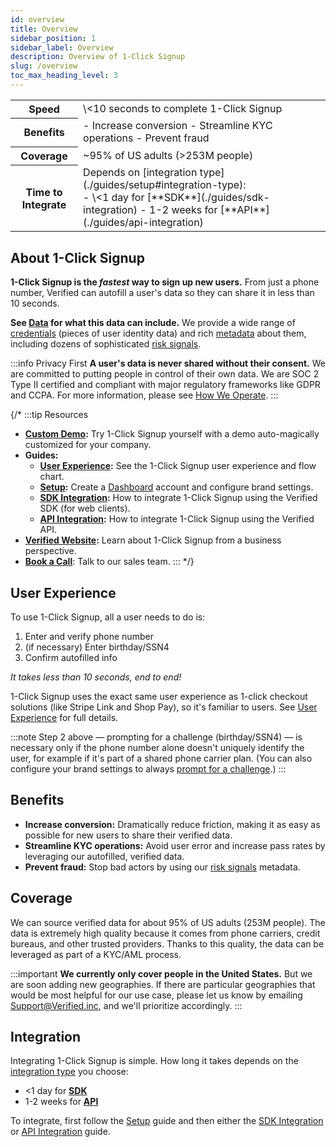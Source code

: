 ```yaml
---
id: overview
title: Overview
sidebar_position: 1
sidebar_label: Overview
description: Overview of 1-Click Signup
slug: /overview
toc_max_heading_level: 3
---
```




<table>
    <tr>
        <th>Speed</th>
        <td>\<10 seconds to complete 1-Click Signup</td>
    </tr>
    <tr>
        <th>Benefits</th>
        <td>
            - Increase conversion
            - Streamline KYC operations
            - Prevent fraud
        </td>
    </tr>
    <tr>
        <th>Coverage</th>
        <td>~95% of US adults (>253M people)</td>
    </tr>
    <tr>
        <th>Time to Integrate</th>
        <td>
            <div class="small-margin-bottom">Depends on [integration type](./guides/setup#integration-type):</div>
            - \<1 day for [**SDK**](./guides/sdk-integration)
            - 1-2 weeks for [**API**](./guides/api-integration)
        </td>
    </tr>
</table>


## About 1-Click Signup

**1-Click Signup is the _fastest_ way to sign up new users.** From just a phone number, Verified can autofill a user's data so they can share it in less than 10 seconds.

**See [Data](./data) for what this data can include.** We provide a wide range of [credentials](./data/outputs/credentials) (pieces of user identity data) and rich [metadata](./data/outputs/metadata) about them, including dozens of sophisticated [risk signals](./data/outputs/metadata#risk-signals).

:::info Privacy First
**A user's data is never shared without their consent.** We are committed to putting people in control of their own data. We are SOC 2 Type II certified and compliant with major regulatory frameworks like GDPR and CCPA. For more information, please see [How We Operate](https://www.verified.inc/how-we-operate).
:::


{/* :::tip Resources
- **[Custom Demo](https://1-click.demo.verified.inc):** Try 1-Click Signup yourself with a demo auto-magically customized for your company.
- **Guides:**
    - **[User Experience](./guides/setup):** See the 1-Click Signup user experience and flow chart.
    - **[Setup](./guides/setup):** Create a [Dashboard](https://dashboard.verified.inc) account and configure brand settings.
    - **[SDK Integration](./guides/sdk-integration):** How to integrate 1-Click Signup using the Verified SDK (for web clients).
    - **[API Integration](./guides/api-integration):** How to integrate 1-Click Signup using the Verified API.
- **[Verified Website](https://verified.inc):** Learn about 1-Click Signup from a business perspective.
- **[Book a Call](https://calendly.com/verified-inc/intro-with-verified?text_color=000000&primary_color=0dbc3d)**: Talk to our sales team.
::: */}


## User Experience

To use 1-Click Signup, all a user needs to do is:
1. Enter and verify phone number
2. (if necessary) Enter birthday/SSN4
3. Confirm autofilled info

_It takes less than 10 seconds, end to end!_ 

1-Click Signup uses the exact same user experience as 1-click checkout solutions (like Stripe Link and Shop Pay), so it's familiar to users. See [User Experience](./guides/user-experience) for full details.

:::note
Step 2 above — prompting for a challenge (birthday/SSN4) — is necessary only if the phone number alone doesn't uniquely identify the user, for example if it's part of a shared phone carrier plan. (You can also configure your brand settings to always [prompt for a challenge](./guides/setup#prompt-for-challenges).)
:::


## Benefits

- **Increase conversion:** Dramatically reduce friction, making it as easy as possible for new users to share their verified data.
- **Streamline KYC operations:** Avoid user error and increase pass rates by leveraging our autofilled, verified data.
- **Prevent fraud:** Stop bad actors by using our [risk signals](./data/outputs/metadata#risk-signals) metadata.


## Coverage

We can source verified data for about 95% of US adults (253M people). The data is extremely high quality because it comes from phone carriers, credit bureaus, and other trusted providers. Thanks to this quality, the data can be leveraged as part of a KYC/AML process.

:::important
**We currently only cover people in the United States.** But we are soon adding new geographies. If there are particular geographies that would be most helpful for our use case, please let us know by emailing Support@Verified.inc, and we'll prioritize accordingly.
:::


## Integration

Integrating 1-Click Signup is simple. How long it takes depends on the [integration type](./guides/setup#integration-type) you choose:
- \<1 day for [**SDK**](./guides/sdk-integration)
- 1-2 weeks for [**API**](./guides/api-integration)

To integrate, first follow the [Setup](./guides/setup) guide and then either the [SDK Integration](./guides/sdk-integration) or [API Integration](./guides/api-integration) guide.

<IntegrationTypeRecommendationAdmonition/>